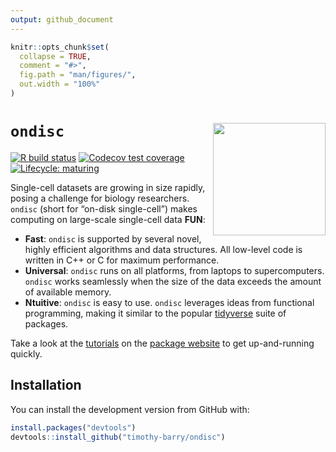 ```yaml
---
output: github_document
---
```


<!-- README.md is generated from README.Rmd. Please edit that file -->

```r
knitr::opts_chunk$set(
  collapse = TRUE,
  comment = "#>",
  fig.path = "man/figures/",
  out.width = "100%"
)
```

# `ondisc` <img src="man/figures/hex.png" align="right" alt="" width="180" />

<!-- badges: start -->
[![R build status](https://travis-ci.com/timothy-barry/ondisc.svg?branch=main)](https://travis-ci.com/timothy-barry/ondisc)
[![Codecov test coverage](https://codecov.io/gh/Timothy-Barry/ondisc/branch/main/graph/badge.svg)](https://codecov.io/gh/Timothy-Barry/ondisc?branch=main)
[![Lifecycle: maturing](https://img.shields.io/badge/lifecycle-maturing-blue.svg)](https://www.tidyverse.org/lifecycle/#maturing)
<!-- badges: end -->

Single-cell datasets are growing in size rapidly, posing a challenge for biology researchers. `ondisc` (short for "on-disk single-cell") makes computing on large-scale single-cell data **FUN**:

- **Fast**: `ondisc` is supported by several novel, highly efficient algorithms and data structures. All low-level code is written in C++ or C for maximum performance.
- **Universal**: `ondisc` runs on all platforms, from laptops to supercomputers. `ondisc` works seamlessly when the size of the data exceeds the amount of available memory. 
- **Ntuitive**: `ondisc` is easy to use. `ondisc` leverages ideas from functional programming, making it similar to the popular [tidyverse](https://www.tidyverse.org) suite of packages.

Take a look at the [tutorials](https://timothy-barry.github.io/ondisc/articles/tutorial_odm_class.html) on the [package website](https://timothy-barry.github.io/ondisc/index.html) to get up-and-running quickly.

## Installation

You can install the development version from GitHub with:

``` r
install.packages("devtools")
devtools::install_github("timothy-barry/ondisc")
```

